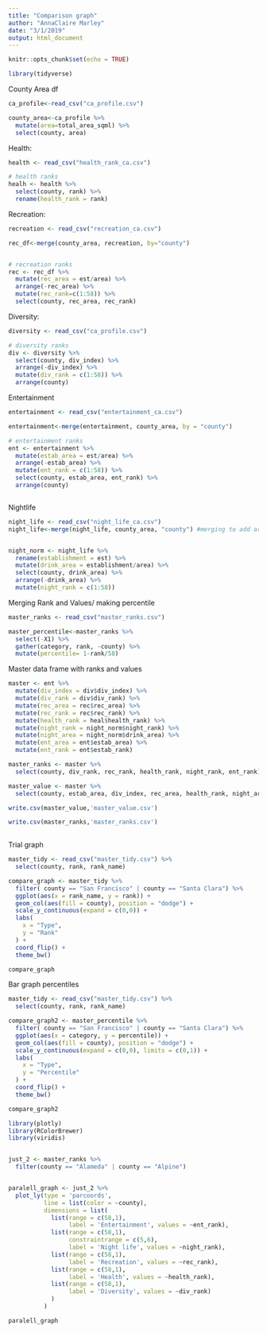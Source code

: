 ```yaml
---
title: "Comparison graph"
author: "AnnaClaire Marley"
date: "3/1/2019"
output: html_document
---
```


```r
knitr::opts_chunk$set(echo = TRUE)
```

```r
library(tidyverse)

```
County Area df
```r
ca_profile<-read_csv("ca_profile.csv")

county_area<-ca_profile %>%
  mutate(area=total_area_sqml) %>% 
  select(county, area) 
```

Health:

```r
health <- read_csv("health_rank_ca.csv")

# health ranks
healh <- health %>% 
  select(county, rank) %>% 
  rename(health_rank = rank)
```

Recreation:
```r
recreation <- read_csv("recreation_ca.csv")

rec_df<-merge(county_area, recreation, by="county")


# recreation ranks
rec <- rec_df %>% 
  mutate(rec_area = est/area) %>% 
  arrange(-rec_area) %>% 
  mutate(rec_rank=c(1:58)) %>% 
  select(county, rec_area, rec_rank)
```


Diversity:
```r

diversity <- read_csv("ca_profile.csv")

# diversity ranks
div <- diversity %>% 
  select(county, div_index) %>% 
  arrange(-div_index) %>% 
  mutate(div_rank = c(1:58)) %>% 
  arrange(county)


```

Entertainment

```r

entertainment <- read_csv("entertainment_ca.csv")

entertainment<-merge(entertainment, county_area, by = "county")

# entertainment ranks
ent <- entertainment %>% 
  mutate(estab_area = est/area) %>% 
  arrange(-estab_area) %>% 
  mutate(ent_rank = c(1:58)) %>% 
  select(county, estab_area, ent_rank) %>% 
  arrange(county)



```

Nightlife
```r

night_life <- read_csv("night_life_ca.csv")
night_life<-merge(night_life, county_area, "county") #merging to add area. this way, we know for sure that the area corresponds to the county. 


night_norm <- night_life %>% 
  rename(establishment = est) %>% 
  mutate(drink_area = establishment/area) %>% 
  select(county, drink_area) %>% 
  arrange(-drink_area) %>% 
  mutate(night_rank = c(1:58)) 


```


Merging Rank and Values/ making percentile 

```r
master_ranks <- read_csv("master_ranks.csv")

master_percentile<-master_ranks %>% 
  select(-X1) %>% 
  gather(category, rank, -county) %>% 
  mutate(percentile= 1-rank/58)
```


Master data frame with ranks and values
```r


master <- ent %>% 
  mutate(div_index = div$div_index) %>% 
  mutate(div_rank = div$div_rank) %>% 
  mutate(rec_area = rec$rec_area) %>% 
  mutate(rec_rank = rec$rec_rank) %>% 
  mutate(health_rank = heal$health_rank) %>% 
  mutate(night_rank = night_norm$night_rank) %>% 
  mutate(night_area = night_norm$drink_area) %>% 
  mutate(ent_area = ent$estab_area) %>% 
  mutate(ent_rank = ent$estab_rank)

master_ranks <- master %>% 
  select(county, div_rank, rec_rank, health_rank, night_rank, ent_rank) 

master_value <- master %>% 
  select(county, estab_area, div_index, rec_area, health_rank, night_area, ent_area)

write.csv(master_value,'master_value.csv')

write.csv(master_ranks,'master_ranks.csv')
  
```

Trial graph

```r

master_tidy <- read_csv("master_tidy.csv") %>% 
  select(county, rank, rank_name)

compare_graph <- master_tidy %>% 
  filter( county == "San Francisco" | county == "Santa Clara") %>% 
  ggplot(aes(x = rank_name, y = rank)) +
  geom_col(aes(fill = county), position = "dodge") +
  scale_y_continuous(expand = c(0,0)) +
  labs(
    x = "Type",
    y = "Rank"
  ) +
  coord_flip() +
  theme_bw()

compare_graph

```

Bar graph percentiles
```r

master_tidy <- read_csv("master_tidy.csv") %>% 
  select(county, rank, rank_name)

compare_graph2 <- master_percentile %>% 
  filter( county == "San Francisco" | county == "Santa Clara") %>% 
  ggplot(aes(x = category, y = percentile)) +
  geom_col(aes(fill = county), position = "dodge") +
  scale_y_continuous(expand = c(0,0), limits = c(0,1)) +
  labs(
    x = "Type",
    y = "Percentile"
  ) +
  coord_flip() +
  theme_bw()

compare_graph2

```





```r
library(plotly)
library(RColorBrewer)
library(viridis)


just_2 <- master_ranks %>% 
  filter(county == "Alameda" | county == "Alpine")


paralell_graph <- just_2 %>%
  plot_ly(type = 'parcoords',
          line = list(color = ~county), 
          dimensions = list(
            list(range = c(58,1),
                 label = 'Entertainment', values = ~ent_rank),
            list(range = c(58,1),
                 constraintrange = c(5,6),
                 label = 'Night life', values = ~night_rank),
            list(range = c(58,1),
                 label = 'Recreation', values = ~rec_rank),
            list(range = c(58,1),
                 label = 'Health', values = ~health_rank),
            list(range = c(58,1),
                 label = 'Diversity', values = ~div_rank)
            )
          )

paralell_graph

```



